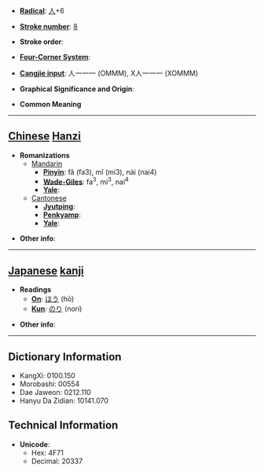 * '''[[Wiktionary:Chinese radical index| Radical]]''': [[Wiktionary:Chinese radical index 人|人]]+6

* '''[[Wiktionary:Chinese total strokes index|Stroke number]]''': [[Wiktionary:Chinese total strokes index 8|8]]

* '''Stroke order''': 

* '''[[Wiktionary:Chinese four corner index|Four-Corner System]]''': 

* '''[[Wiktionary:Chinese Cangjie index|Cangjie input]]''': 人一一一 (OMMM), X人一一一 (XOMMM)

* '''Graphical Significance and Origin''': 

* '''Common Meaning'''

----

== [[Chinese]] [[Hanzi]] ==

* '''Romanizations'''
** [[Mandarin]]
*** '''[[Pinyin]]''': fǎ (fa3), mǐ (mi3), nài (nai4)
*** '''[[Wade-Giles]]''': fa<sup>3</sup>, mi<sup>3</sup>, nai<sup>4</sup>
*** '''[[Yale]]''': 
**[[Cantonese]]
***'''[[Jyutping]]''':
***'''[[Penkyamp]]''': 
***'''[[Yale]]''': 

* '''Other info''': 

----

== [[Japanese]] [[kanji]] ==

* '''Readings'''
** '''[[On]]''': [[ほう]] (hō)
** '''[[Kun]]''': [[のり]] (nori)

* '''Other info''':  

----

== Dictionary Information ==

* KangXi: 0100.150
* Morobashi: 00554
* Dae Jaweon: 0212.110
* Hanyu Da Zidian: 10141.070

== Technical Information ==

* '''Unicode''':
** Hex: 4F71
** Decimal: 20337